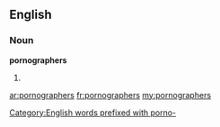 ==English==

===Noun===
'''pornographers'''

# {{plural of|pornographer}}

[[ar:pornographers]]
[[fr:pornographers]]
[[my:pornographers]]
[[Category:English words prefixed with porno-]]